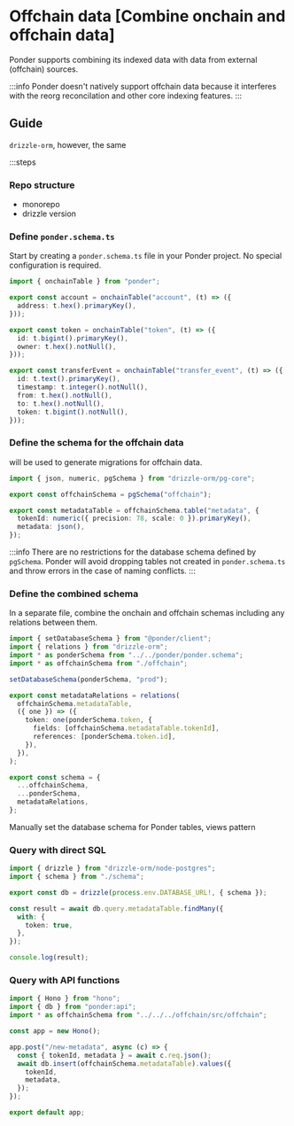 # Offchain data [Combine onchain and offchain data]

Ponder supports combining its indexed data with data from external (offchain) sources.

:::info
  Ponder doesn't natively support offchain data because it interferes with the reorg reconcilation and other core indexing features.
:::

## Guide

`drizzle-orm`, however, the same 

:::steps

### Repo structure

- monorepo
- drizzle version

### Define `ponder.schema.ts`

Start by creating a `ponder.schema.ts` file in your Ponder project. No special configuration is required.

```ts [ponder.schema.ts]
import { onchainTable } from "ponder";

export const account = onchainTable("account", (t) => ({
  address: t.hex().primaryKey(),
}));

export const token = onchainTable("token", (t) => ({
  id: t.bigint().primaryKey(),
  owner: t.hex().notNull(),
}));

export const transferEvent = onchainTable("transfer_event", (t) => ({
  id: t.text().primaryKey(),
  timestamp: t.integer().notNull(),
  from: t.hex().notNull(),
  to: t.hex().notNull(),
  token: t.bigint().notNull(),
}));
```

### Define the schema for the offchain data

will be used to generate migrations for offchain data.

```ts [offchain.ts]
import { json, numeric, pgSchema } from "drizzle-orm/pg-core";

export const offchainSchema = pgSchema("offchain");

export const metadataTable = offchainSchema.table("metadata", {
  tokenId: numeric({ precision: 78, scale: 0 }).primaryKey(),
  metadata: json(),
});
```

:::info
  There are no restrictions for the database schema defined by `pgSchema`. Ponder will avoid dropping tables not created in `ponder.schema.ts` and throw errors in the case of naming conflicts.
:::

### Define the combined schema

In a separate file, combine the onchain and offchain schemas including any relations between them.

```ts [schema.ts]
import { setDatabaseSchema } from "@ponder/client";
import { relations } from "drizzle-orm";
import * as ponderSchema from "../../ponder/ponder.schema";
import * as offchainSchema from "./offchain";

setDatabaseSchema(ponderSchema, "prod");

export const metadataRelations = relations(
  offchainSchema.metadataTable,
  ({ one }) => ({
    token: one(ponderSchema.token, {
      fields: [offchainSchema.metadataTable.tokenId],
      references: [ponderSchema.token.id],
    }),
  }),
);

export const schema = {
  ...offchainSchema,
  ...ponderSchema,
  metadataRelations,
};
```

Manually set the database schema for Ponder tables, views pattern

### Query with direct SQL

```ts [index.ts]
import { drizzle } from "drizzle-orm/node-postgres";
import { schema } from "./schema";

export const db = drizzle(process.env.DATABASE_URL!, { schema });

const result = await db.query.metadataTable.findMany({
  with: {
    token: true,
  },
});

console.log(result);
```

### Query with API functions

```ts [api/index.ts]
import { Hono } from "hono";
import { db } from "ponder:api";
import * as offchainSchema from "../../../offchain/src/offchain";

const app = new Hono();

app.post("/new-metadata", async (c) => {
  const { tokenId, metadata } = await c.req.json();
  await db.insert(offchainSchema.metadataTable).values({
    tokenId,
    metadata,
  });
});

export default app;
```